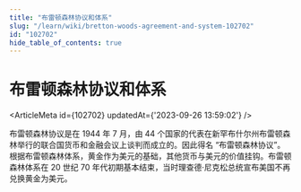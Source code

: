 ```yaml
---
title: "布雷顿森林协议和体系"
slug: "/learn/wiki/bretton-woods-agreement-and-system-102702"
id: "102702"
hide_table_of_contents: true
---
```



# 布雷顿森林协议和体系

<ArticleMeta id={102702} updatedAt={'2023-09-26 13:59:02'} />
<div className='border-solid border-b border-t-0 my-4 border-[var(--ifm-color-gray-300)]' />

布雷顿森林协议是在 1944 年 7 月，由 44 个国家的代表在新罕布什尔州布雷顿森林举行的联合国货币和金融会议上谈判而成立的。因此得名 “布雷顿森林协议”。根据布雷顿森林体系，黄金作为美元的基础，其他货币与美元的价值挂钩。布雷顿森林体系在 20 世纪 70 年代初期基本结束，当时理查德·尼克松总统宣布美国不再兑换黄金为美元。
